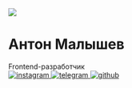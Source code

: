 

<div className="main__info">
   <img className="main__img" srcSet="
      ./АнтонМалышев.jpg 375px,
      ./АнтонМалышев.jpg 667px,
      ./АнтонМалышев.jpg 1200w
   "
   sizes="
      (max-width: 375px) 380px,
      (max-width: 400px) 380px,
      (max-width: 667px) 380px,
      380px
   "
   src="./АнтонМалышев.jpg" />


   <div className="main__text">
      <h1 className="user__name">Антон Малышев</h1>
      <span className="job__title">Frontend-разработчик</span>
   </div>

   <div className="main__icons">
      <a href="https://icons8.com/icons/set/network">
         <img className="instagram__icon network__icon" src="./instagram.svg" alt="instagram" />
      </a>
      <a href="https://icons8.com/icons/set/network">
         <img className="telegram__icon network__icon" src="./telegram.svg" alt="telegram" />
      </a>
      <a href="https://icons8.com/icons/set/network">
         <img className="github__icon network__icon" src="./github.svg" alt="github" />
      </a>
   </div>

   
</div>

